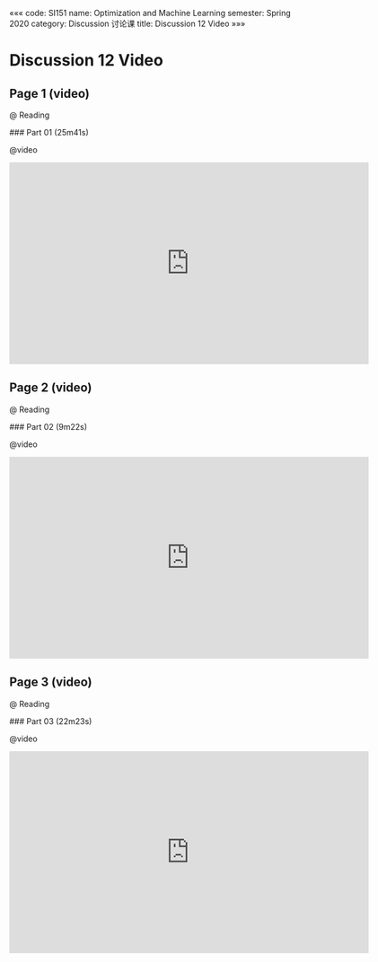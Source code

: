 «««
code: SI151
name: Optimization and Machine Learning
semester: Spring 2020
category: Discussion 讨论课
title: Discussion 12 Video
»»»

# Discussion 12 Video

## Page 1 (video)

@ Reading

<div class="markdown-body">
### Part 01 (25m41s)
</div>

@video

<iframe src="https://watchsb.com/e/iwnn9z9eldxy.html" frameborder=0 marginwidth=0 marginheight=0 scrolling=no width=640 height=360 allowfullscreen></iframe>


## Page 2 (video)

@ Reading

<div class="markdown-body">
### Part 02 (9m22s)
</div>

@video

<iframe src="https://watchsb.com/e/eq8t5t3okm4a.html" frameborder=0 marginwidth=0 marginheight=0 scrolling=no width=640 height=360 allowfullscreen></iframe>


## Page 3 (video)

@ Reading

<div class="markdown-body">
### Part 03 (22m23s)
</div>

@video

<iframe src="https://watchsb.com/e/iz3izn6ezunc.html" frameborder=0 marginwidth=0 marginheight=0 scrolling=no width=640 height=360 allowfullscreen></iframe>


